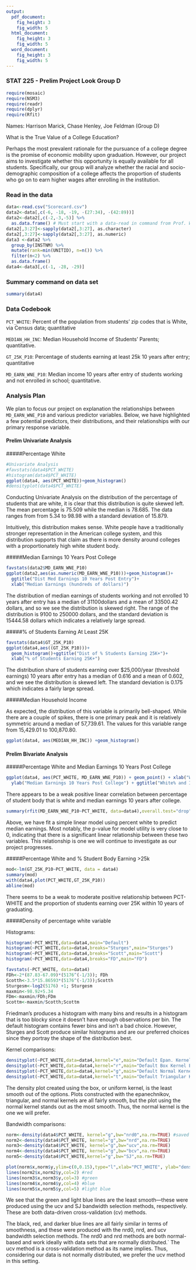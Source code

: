 ```yaml
---
output:
  pdf_document:
    fig_height: 3
    fig_width: 5
  html_document:
    fig_height: 3
    fig_width: 5
  word_document:
    fig_height: 3
    fig_width: 5
---
```

### STAT 225 - Prelim Project Look Group D

```r
require(mosaic)
require(NSM3)
require(readr)
require(dplyr)
require(Rfit)
```

Names:  Harrison Marick, Chase Henley, Joe Feldman (Group D)

What is the True Value of a College Education? 

Perhaps the most prevalent rationale for the pursuance of a college degree is the promise of economic mobility upon graduation.  However, our project aims to investigate whether this opportunity is equally available for all students.  Specifically, our group will analyze whether the racial and socio-demographic composition of a college affects the proportion of students who go on to earn higher wages after enrolling in the institution. 

### Read in the data

```r
data<-read.csv("Scorecard.csv")
data2<-data[,c(-6, -18, -19, -(27:34), -(42:89))] 
data2<-data2[,c(-2,-3,-5)] %>%
  as.data.frame() # Must start with a data-read in command from Prof. Wagaman
data2[,3:27]<-sapply(data2[,3:27], as.character)
data2[,3:27]<-sapply(data2[,3:27], as.numeric)
data3 <-data2 %>%
  group_by(INSTNM) %>%
  mutate(rank=min(UNITID), n=n()) %>%
  filter(n<2) %>%
  as.data.frame()
data4<-data3[,c(-1, -28, -29)]
```

### Summary command on data set

```r
summary(data4)
```


### Data Codebook

`PCT_WHITE`: Percent of the population from students' zip codes that is White, via Census data; quantitative


`MEDIAN_HH_INC`: Median Household Income of Students' Parents; quantitative. 


`GT_25K_P10`: Percentage of students earning at least 25k 10 years after entry; quantitative

`MD_EARN_WNE_P10`: Median income 10 years after entry of students working and not enrolled in school; quantitative.


### Analysis Plan

We plan to focus our project on explanation the relationships between `MD_EARN_WNE_P10` and various predictor variables. Below, we have highlighted a few potential predictors, their distributions, and their relationships with our primary response variable. 


#### Prelim Univariate Analysis

#####Percentage White

```r
#Univariate Analysis
#favstats(data4$PCT_WHITE)
#histogram(data4$PCT_WHITE)
ggplot(data4, aes(PCT_WHITE))+geom_histogram()
#densityplot(data4$PCT_WHITE)
```

Conducting Univariate Analysis on the distribution of the percentage of students that are white, it is clear that this distribution is quite skewed left. The mean percentage is 75.509 while the median is 78.685. The data ranges from from 5.34 to 98.98 with a standard deviation of 15.879.

Intuitively, this distribution makes sense.  White people have a traditionally stronger representation in the American college system, and this distribution supports that claim as there is more density around colleges with a proportionately high white student body.

#####Median Earnings 10 Years Post College

```r
favstats(data2$MD_EARN_WNE_P10)
ggplot(data2,aes(as.numeric(MD_EARN_WNE_P10)))+geom_histogram()+
  ggtitle("Dist Med Earnings 10 Years Post Entry")+
  xlab("Median Earnings (hundreds of dollars)")
```

The distribution of median earnings of students working and not enrolled 10 years after entry has a median of 31100dollars and a mean of 33500.42 dollars, and so we see the distribution is skewed right. The range of the distribution is 9100 to 250000 dollars, and the standard deviation is 15444.58 dollars which indicates a relatively large spread.

#####% of Students Earning At Least 25K

```r
favstats(data4$GT_25K_P10)
ggplot(data4,aes((GT_25K_P10)))+
  geom_histogram()+ggtitle("Dist of % Students Earning 25K+")+
  xlab("% of Students Earning 25K+")
```

The distribution share of students earning over $25,000/year (threshold earnings) 10 years after entry has a median of 0.616 and a mean of 0.602, and we see the distribution is skewed left. The standard deviation is 0.175 which indicates a fairly large spread.


#####Median Household Income

As expected, the distribution of this variable is primarily bell-shaped. While there are a couple of spikes, there is one primary peak and it is relatively symmetric around a median of 57,739.61. The values for this variable range from 15,429.01 to 100,870.80. 


```r
ggplot(data4, aes(MEDIAN_HH_INC)) +geom_histogram()
```


#### Prelim Bivariate Analysis

#####Percentage White and Median Earnings 10 Years Post College


```r
ggplot(data4, aes(PCT_WHITE, MD_EARN_WNE_P10)) + geom_point() + xlab("White %") +
  ylab("Median Earnings 10 Years Post College") + ggtitle("White% and Income")
```

There appears to be a weak positive linear correlation between percentage of student body that is white and median earnings 10 years after college.

```r
summary(rfit(MD_EARN_WNE_P10~PCT_WHITE, data=data4),overall.test="drop")
```
Above, we have fit a simple linear model using percent white to predict median earnings. Most notably, the p-value for model utility is very close to 0, indicating that there is a significant linear relationship between these two variables. This relationship is one we will continue to investigate as our project progresses.


#####Percentage White and % Student Body Earning >25k

```r
mod<-lm(GT_25K_P10~PCT_WHITE, data = data4)
summary(mod)
with(data4,plot(PCT_WHITE,GT_25K_P10))
abline(mod)
```

There seems to be a weak to moderate positive relationship between PCT-WHITE and the proportion of students earning over 25K within 10 years of graduating. 


#####Density of percentage white variable

Histograms:
```r
histogram(~PCT_WHITE,data=data4,main="Default") 
histogram(~PCT_WHITE,data=data4,breaks="Sturges",main="Sturges")
histogram(~PCT_WHITE,data=data4,breaks="Scott",main="Scott") 
histogram(~PCT_WHITE,data=data4,breaks="FD",main="FD") 

favstats(~PCT_WHITE, data=data4)
FDh<-2*(87.83-67.09)*(5176^(-1/3)); FDh
Scotth<-3.5*15.86593*(5176^(-1/3));Scotth
Sturgesm<-log2(5176) +1; Sturgesm
maxmin<-98.92+5.34
FDm<-maxmin/FDh;FDm
Scottm<-maxmin/Scotth;Scottm
```

Friedman's produces a histogram with many bins and results in a histogram that is too blocky since it doesn't have enough observations per bin. The default histogram contains fewer bins and isn't a bad choice. However, Sturges and Scott produce similar histograms and are our preferred choices since they portray the shape of the distribution best. 

Kernel comparisons:
```r
densityplot(~PCT_WHITE,data=data4,kernel="e",main="Default Epan. Kernel Estimate for PCT_WHITE")
densityplot(~PCT_WHITE,data=data4,kernel="r",main="Default Box Kernel Estimate for PCT_WHITE")
densityplot(~PCT_WHITE,data=data4,kernel="g",main="Default Normal Kernel Estimate for PCT_WHITE")
densityplot(~PCT_WHITE,data=data4,kernel="t",main="Default Triangular Kernel Estimate for PCT_WHITE")
```

The density plot created using the box, or uniform kernel, is the least smooth out of the options. Plots constructed with the epanechnikov, triangular, and normal kernels are all fairly smooth, but the plot using the normal kernel stands out as the most smooth. Thus, the normal kernel is the one we will prefer.

Bandwidth comparisons:
```r
norm<-density(data4$PCT_WHITE, kernel="g",bw="nrd0",na.rm=TRUE) #saved normal kernel, default h
norm2<-density(data4$PCT_WHITE, kernel="g",bw="nrd",na.rm=TRUE)
norm3<-density(data4$PCT_WHITE, kernel="g",bw="ucv",na.rm=TRUE)
norm4<-density(data4$PCT_WHITE, kernel="g",bw="bcv",na.rm=TRUE)
norm5<-density(data4$PCT_WHITE,kernel="g",bw="SJ",na.rm=TRUE)

plot(norm$x,norm$y,ylim=c(0,0.15),type="l",xlab="PCT_WHITE", ylab="density", main="Comparing Bandwidth Selection Methods") #adjust y for scaling
lines(norm2$x,norm2$y,col=2) #red
lines(norm3$x,norm3$y,col=3) #green
lines(norm4$x,norm4$y,col=4) #blue
lines(norm5$x,norm5$y,col=5) #light blue
```
We see that the green and light blue lines are the least smooth—these were produced using the ucv and SJ bandwidth selection methods, respectively. These are both data-driven cross-validation (cv) methods. 

The black, red, and darker blue lines are all fairly similar in terms of smoothness, and these were produced with the nrd0, nrd, and ucv bandwidth selection methods. The nrd0 and nrd methods are both normal-based and work ideally with data sets that are normally distributed.` The ucv method is a cross-validation method as its name implies. Thus, considering our data is not normally distributed, we prefer the ucv method in this setting.
